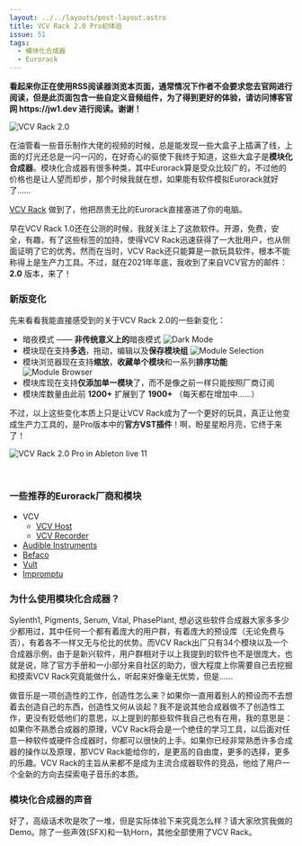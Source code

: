 ```yaml
---
layout: ../../layouts/post-layout.astro
title: VCV Rack 2.0 Pro初体验
issue: 51
tags:
  - 模块化合成器
  - Eurorack
---
```



<div class="sugg-back">
  <strong>看起来你正在使用RSS阅读器浏览本页面，通常情况下作者不会要求您去官网进行阅读，但是此页面包含一些自定义音频组件，为了得到更好的体验，请访问博客官网 https://jw1.dev 进行阅读。谢谢！</strong>
  <br/>
</div>

![VCV Rack 2.0](https://blog-r2.jw1.dev/p_assets/202112/rack.jpg)

在油管看一些音乐制作大佬的视频的时候，总是能发现一些大盒子上插满了线，上面的灯光还总是一闪一闪的，在好奇心的驱使下我终于知道，这些大盒子是**模块化合成器**。模块化合成器有很多种类，其中Eurorack算是受众比较广的，不过他的价格也是让人望而却步，那个时候我就在想，如果能有软件模拟Eurorack就好了……

[VCV Rack](https://vcvrack.com/) 做到了，他把昂贵无比的Eurorack直接塞进了你的电脑。

早在VCV Rack 1.0还在公测的时候，我就关注上了这款软件。开源，免费，安全，有趣，有了这些标签的加持，使得VCV Rack迅速获得了一大批用户，也从侧面证明了它的优秀。然而在当时，VCV Rack还只能算是一款玩具软件，根本不能称得上是生产力工具。不过，就在2021年年底，我收到了来自VCV官方的邮件：**2.0** 版本，来了！

### 新版变化

先来看看我能直接感受到的关于VCV Rack 2.0的一些新变化：

- 暗夜模式 —— **非传统意义上的**暗夜模式
  ![Dark Mode](https://blog-r2.jw1.dev/p_assets/202112/img.png)
- 模块现在支持**多选**，拖动，编辑以及**保存模块组**
  ![Module Selection](https://blog-r2.jw1.dev/p_assets/202112/img_1.png)
- 模块浏览器现在支持**缩放**，**收藏单个模块**和一系列**排序功能**
  ![Module Browser](https://blog-r2.jw1.dev/p_assets/202112/img_2.png)
- 模块库现在支持**仅添加单一模块**了，而不是像之前一样只能按照厂商订阅
- 模块库数量由此前 **1200+** 扩展到了 **1900+** （每天都在增加中……）

不过，以上这些变化本质上只是让VCV Rack成为了一个更好的玩具，真正让他变成生产力工具的，是Pro版本中的**官方VST插件**！啊，盼星星盼月亮，它终于来了！

![VCV Rack 2.0 Pro in Ableton live 11](https://blog-r2.jw1.dev/p_assets/202112/rack-in-live-s.jpg)

<br/>

### 一些推荐的Eurorack厂商和模块

- VCV
  - [VCV Host](https://library.vcvrack.com/VCV-Host)
  - [VCV Recorder](https://library.vcvrack.com/VCV-Recorder)
- [Audible Instruments](https://library.vcvrack.com/AudibleInstruments)
- [Befaco](https://library.vcvrack.com/Befaco)
- [Vult](https://library.vcvrack.com/VultModules)
- [Impromptu](https://library.vcvrack.com/ImpromptuModular)

### 为什么使用模块化合成器？

Sylenth1, Pigments, Serum, Vital, PhasePlant, 想必这些软件合成器大家多多少少都用过，其中任何一个都有着庞大的用户群，有着庞大的预设库（无论免费与否），有着各不一样又无与伦比的优势。而VCV Rack出厂只有34个模块以及一个合成器示例，由于是新兴软件，用户群相对于以上我提到的软件也不是很庞大，也就是说，除了官方手册和一小部分来自社区的助力，很大程度上你需要自己去挖掘和摸索VCV Rack究竟能做什么，听起来好像毫无优势，但是……

做音乐是一项创造性的工作，创造性怎么来？如果你一直用着别人的预设而不去想着去创造自己的东西，创造性又何从谈起？我不是说其他合成器做不了创造性工作，更没有贬低他们的意思，以上提到的那些软件我自己也有在用，我的意思是： 如果你不熟悉合成器的原理，VCV Rack将会是一个绝佳的学习工具，以后面对任意一种软件或硬件合成器时，你都可以很快的上手。如果你已经非常熟悉许多合成器的操作以及原理，那VCV Rack能给你的，是更高的自由度，更多的选择，更多的乐趣。VCV Rack的主旨从来都不是成为主流合成器软件的竞品，他给了用户一个全新的方向去探索电子音乐的本质。

### 模块化合成器的声音

好了，高级话术吹是吹了一堆，但是实际体验下来究竟怎么样？请大家欣赏我做的Demo。除了一些声效(SFX)和一轨Horn，其他全部使用了VCV Rack。

<AppAudio src="https://blog-r2.jw1.dev/p_assets/202112/vcv-test.mp3" label="VCV Rack in action" client:only />
